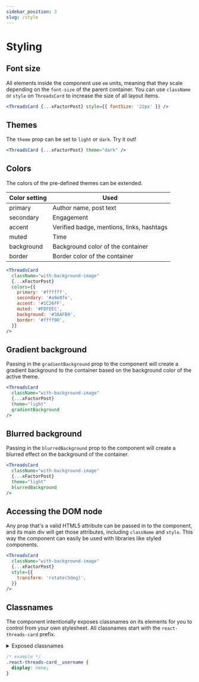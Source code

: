 ```yaml
---
sidebar_position: 3
slug: /style
---
```


# Styling

## Font size

All elements inside the component use `em` units, meaning that they scale depending on the `font-size` of the parent container. You can use `className` or `style` on `ThreadsCard` to increase the size of all layout items.

```jsx live
<ThreadsCard {...xFactorPost} style={{ fontSize: '22px' }} />
```

## Themes

The `theme` prop can be set to `light` or `dark`. Try it out!

```jsx live
<ThreadsCard {...xFactorPost} theme="dark" />
```

## Colors

The colors of the pre-defined themes can be extended.

<table>
  <thead>
    <tr>
      <th>Color setting</th>
      <th>Used</th>
    </tr>
  </thead>
  <tbody>
    <tr>
      <td>primary</td>
      <td>Author name, post text</td>
    </tr>
    <tr>
      <td>secondary</td>
      <td>Engagement</td>
    </tr>
    <tr>
      <td>accent</td>
      <td>Verified badge, mentions, links, hashtags</td>
    </tr>
    <tr>
      <td>muted</td>
      <td>Time</td>
    </tr>
    <tr>
      <td>background</td>
      <td>Background color of the container</td>
    </tr>
    <tr>
      <td>border</td>
      <td>Border color of the container</td>
    </tr>
  </tbody>
</table>

```jsx live
<ThreadsCard
  className="with-background-image"
  {...xFactorPost}
  colors={{
    primary: '#ffffff',
    secondary: '#a9e0fe',
    accent: '#1C26FF',
    muted: '#FDFEEC',
    background: '#3AAFB9',
    border: '#ffff00',
  }}
/>
```

## Gradient background

Passing in the `gradientBackground` prop to the component will create a gradient background to the container based on the background color of the active theme.

```jsx live
<ThreadsCard
  className="with-background-image"
  {...xFactorPost}
  theme="light"
  gradientBackground
/>
```

## Blurred background

Passing in the `blurredBackground` prop to the component will create a blurred effect on the background of the container.

```jsx live
<ThreadsCard
  className="with-background-image"
  {...xFactorPost}
  theme="light"
  blurredBackground
/>
```

## Accessing the DOM node

Any prop that's a valid HTML5 attribute can be passed in to the component, and its main div will get those attributes, including `className` and `style`. This way the component can easily be used with libraries like styled components.

```jsx live
<ThreadsCard
  className="with-background-image"
  {...xFactorPost}
  style={{
    transform: 'rotate(5deg)',
  }}
/>
```

## Classnames

The component intentionally exposes classnames on its elements for you to control from your own stylesheet. All classnames start with the `react-threads-card` prefix.

<details>
  <summary>Exposed classnames</summary>
  <ul>
    <li>react-threads-card__container</li>
    <li>react-threads-card__author-username</li>
    <li>react-threads-card__author-image</li>
    <li>react-threads-card__verified-badge</li>
    <li>react-threads-card__time</li>
    <li>react-threads-card__source</li>
    <li>react-threads-card__text</li>
    <li>react-threads-card__imageContainer</li>
    <li>react-threads-card__image</li>
    <li>react-threads-card__threads-logo</li>
    <li>react-threads-card__engagement-container</li>
    <li>react-threads-card__replies</li>
    <li>react-threads-card__reposts</li>
    <li>react-threads-card__likes</li>
  </ul>

</details>

```css
/* example */
.react-threads-card__username {
  display: none;
}
```
